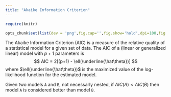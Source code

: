 ```yaml
---
title: "Akaike Information Criterion"
---
```


```r
require(knitr)

opts_chunk$set(list(dev = 'png',fig.cap='',fig.show='hold',dpi=100,fig.width=7, fig.height=7,fig.pos='H!',fig.path="images/app-"))
```


The Akaike Information Criterion (AIC) is a measure of the relative quality of a statistical model for a given set of data.
The AIC of a (linear or generalized linear) model with $p+1$ parameters is
  $$
  AIC = 2[(p+1) - \ell(\underline{\hat\theta})]
  $$
where $\ell(\underline{\hat\theta})$ is the maximized value of the log-likelihood function for the estimated model.

Given two models `A` and `B`, not necessarly nested, if $AIC(A) < AIC(B)$ then model `A` is considered better than model `B`.
